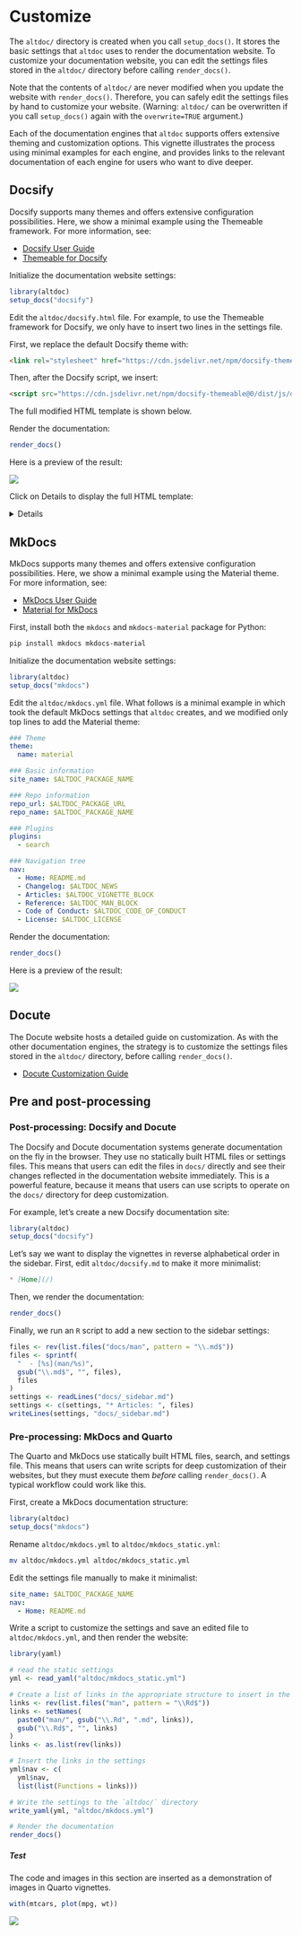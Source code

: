 # Customize

The `altdoc/` directory is created when you call `setup_docs()`. It stores the basic settings that `altdoc` uses to render the documentation website. To customize your documentation website, you can edit the settings files stored in the `altdoc/` directory before calling `render_docs()`. 

Note that the contents of `altdoc/` are never modified when you update the website with `render_docs()`. Therefore, you can safely edit the settings files by hand to customize your website. (Warning: `altdoc/` can be overwritten if you call `setup_docs()` again with the `overwrite=TRUE` argument.)

Each of the documentation engines that `altdoc` supports offers extensive theming and customization options. This vignette illustrates the process using minimal examples for each engine, and provides links to the relevant documentation of each engine for users who want to dive deeper.

## Docsify

Docsify supports many themes and offers extensive configuration possibilities. Here, we show a minimal example using the Themeable framework. For more information, see:

* [Docsify User Guide](https://docsify.js.org/#/)
* [Themeable for Docsify](https://jhildenbiddle.github.io/docsify-themeable/#/)

Initialize the documentation website settings:

```r
library(altdoc)
setup_docs("docsify")
```

Edit the `altdoc/docsify.html` file. For example, to use the Themeable framework for Docsify, we only have to insert two lines in the settings file.

First, we replace the default Docsify theme with:

```html
<link rel="stylesheet" href="https://cdn.jsdelivr.net/npm/docsify-themeable@0/dist/css/theme-simple.css">
```

Then, after the Docsify script, we insert:

```html
<script src="https://cdn.jsdelivr.net/npm/docsify-themeable@0/dist/js/docsify-themeable.min.js"></script>
```

The full modified HTML template is shown below.

Render the documentation:

```r
render_docs()
```

Here is a preview of the result:

![](images/themes_docsify_preview.png)


Click on Details to display the full HTML template:

<details>
```html
<!-- index.html -->
<!DOCTYPE html>
<html>
<head>
  <meta http-equiv="X-UA-Compatible" content="IE=edge,chrome=1">
  <meta name="viewport" content="width=device-width,initial-scale=1">
  <meta charset="UTF-8">
  <!-- Theme: Simple (light + dark) -->
  <link rel="stylesheet" href="https://cdn.jsdelivr.net/npm/docsify-themeable@0/dist/css/theme-simple.css">

</head>
<body>
  <div id="app"></div>
  <script>
    window.$docsify = {
      name: '$ALTDOC_PACKAGE_NAME',
      repo: '$ALTDOC_PACKAGE_URL_GITHUB',
      loadSidebar: true,
      subMaxLevel: 2,
      search: {
        placeholder: 'Search',
        depth: 3,
      },
      auto2top: true,
      copyCode: {
        buttonText : 'Copy',
        errorText  : 'Error',
        successText: 'Copied'
      },
      plugins: [
        function(hook) {
          var footer = ["<a href='$ALTDOC_PACKAGE_URL'> <code> $ALTDOC_PACKAGE_NAME </code> v. $ALTDOC_PACKAGE_VERSION </a> | Documentation made with <a href='https://altdoc.etiennebacher.com/'> <code> altdoc </code> v. $ALTDOC_VERSION</a>"].join('');

          hook.afterEach(function(html) {
            return html + footer;
          });
        }
      ]
    }
  </script>
  <script src="//cdn.jsdelivr.net/npm/docsify@4"></script>
  <script src="https://cdn.jsdelivr.net/npm/docsify-themeable@0/dist/js/docsify-themeable.min.js"></script>
  <script src="//cdn.jsdelivr.net/npm/docsify-copy-code"></script>
  <script src="//cdn.jsdelivr.net/npm/prismjs@1.24.1/components/prism-r.js"></script>
  <script src="//unpkg.com/docsify/lib/plugins/search.min.js"></script>
</body>
</html>
```
</details>

## MkDocs

MkDocs supports many themes and offers extensive configuration possibilities. Here, we show a minimal example using the Material theme. For more information, see:

* [MkDocs User Guide](https://www.mkdocs.org/user-guide/)
* [Material for MkDocs](https://squidfunk.github.io/mkdocs-material/customization/)

First, install both the `mkdocs` and `mkdocs-material` package for Python: 

```bash
pip install mkdocs mkdocs-material
```

Initialize the documentation website settings:

```r
library(altdoc)
setup_docs("mkdocs")
```

Edit the `altdoc/mkdocs.yml` file. What follows is a minimal example in which took the default MkDocs settings that `altdoc` creates, and we modified only top lines to add the Material theme:

```yaml
### Theme
theme:
  name: material

### Basic information
site_name: $ALTDOC_PACKAGE_NAME

### Repo information
repo_url: $ALTDOC_PACKAGE_URL
repo_name: $ALTDOC_PACKAGE_NAME

### Plugins
plugins:
  - search

### Navigation tree
nav:
  - Home: README.md
  - Changelog: $ALTDOC_NEWS
  - Articles: $ALTDOC_VIGNETTE_BLOCK
  - Reference: $ALTDOC_MAN_BLOCK
  - Code of Conduct: $ALTDOC_CODE_OF_CONDUCT
  - License: $ALTDOC_LICENSE
```

Render the documentation:

```r
render_docs()
```

Here is a preview of the result:

![](images/themes_mkdocs_preview.png)


## Docute

The Docute website hosts a detailed guide on customization. As with the other documentation engines, the strategy is to customize the settings files stored in the `altdoc/` directory, before calling `render_docs()`.

* [Docute Customization Guide](https://docute.egoist.dev/guide/customization)



## Pre and post-processing

### Post-processing: Docsify and Docute

The Docsify and Docute documentation systems generate documentation on the fly in the browser. They use no statically built HTML files or settings files. This means that users can edit the files in `docs/` directly and see their changes reflected in the documentation website immediately. This is a powerful feature, because it means that users can use scripts to operate on the `docs/` directory for deep customization. 

For example, let's create a new Docsify documentation site:

```r
library(altdoc)
setup_docs("docsify")
```

Let's say we want to display the vignettes in reverse alphabetical order in the sidebar. First, edit `altdoc/docsify.md` to make it more minimalist:

```markdown
* [Home](/)
```

Then, we render the documentation:

```r
render_docs()
```

Finally, we run an `R` script to add a new section to the sidebar settings:

```r
files <- rev(list.files("docs/man", pattern = "\\.md$"))
files <- sprintf(
  "  - [%s](man/%s)",
  gsub("\\.md$", "", files),
  files
)
settings <- readLines("docs/_sidebar.md")
settings <- c(settings, "* Articles: ", files)
writeLines(settings, "docs/_sidebar.md")
```

### Pre-processing: MkDocs and Quarto

The Quarto and MkDocs use statically built HTML files, search, and settings file. This means that users can write scripts for deep customization of their websites, but they must execute them *before* calling `render_docs()`. A typical workflow could work like this.

First, create a MkDocs documentation structure:

```r
library(altdoc)
setup_docs("mkdocs")
```

Rename `altdoc/mkdocs.yml` to `altdoc/mkdocs_static.yml`:

```bash
mv altdoc/mkdocs.yml altdoc/mkdocs_static.yml
```

Edit the settings file manually to make it minimalist:

```yaml
site_name: $ALTDOC_PACKAGE_NAME
nav:
  - Home: README.md
```

Write a script to customize the settings and save an edited file to `altdoc/mkdocs.yml`, and then render the website:

```r
library(yaml)

# read the static settings
yml <- read_yaml("altdoc/mkdocs_static.yml")

# Create a list of links in the appropriate structure to insert in the sidebar
links <- rev(list.files("man", pattern = "\\Rd$"))
links <- setNames(
  paste0("man/", gsub("\\.Rd", ".md", links)),
  gsub("\\.Rd$", "", links)
)
links <- as.list(rev(links))

# Insert the links in the settings
yml$nav <- c(
  yml$nav,
  list(list(Functions = links)))

# Write the settings to the `altdoc/` directory
write_yaml(yml, "altdoc/mkdocs.yml")

# Render the documentation
render_docs()
```


##### Test

The code and images in this section are inserted as a demonstration of images in Quarto vignettes.

```r
with(mtcars, plot(mpg, wt))
```

![](images/hex-conductor.png)


